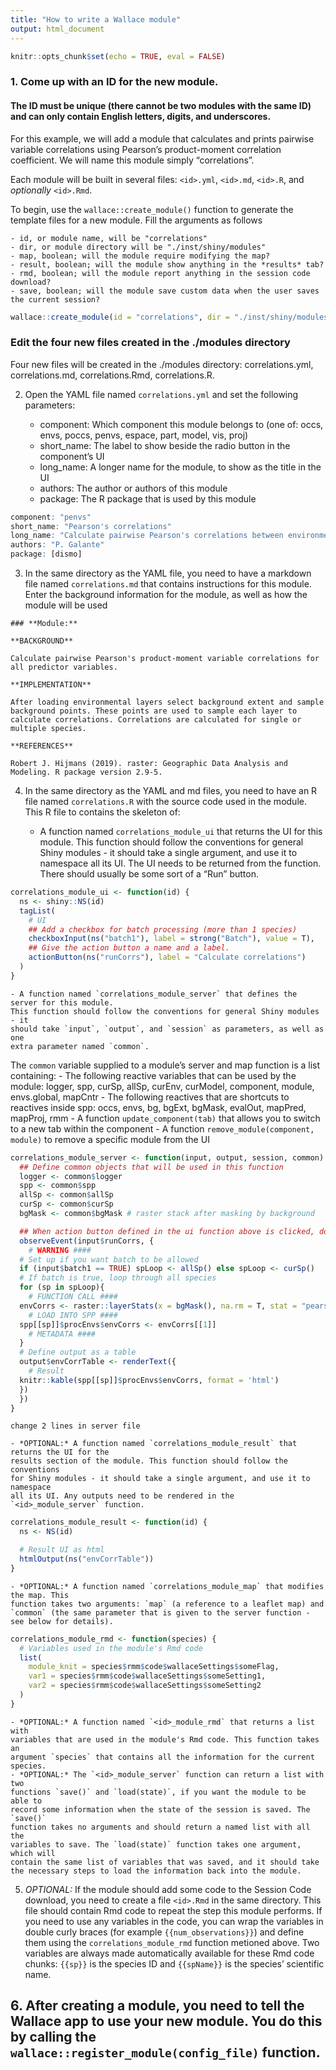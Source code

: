 ```yaml
---
title: "How to write a Wallace module"
output: html_document
---
```


```r
knitr::opts_chunk$set(echo = TRUE, eval = FALSE)
```

### 1. Come up with an ID for the new module. 
#### The ID must be unique (there cannot be two modules with the same ID) and can only contain English letters, digits, and underscores.

For this example, we will add a module that calculates and prints pairwise variable correlations using Pearson's product-moment correlation coefficient. 
We will name this module simply "correlations". 

Each module will be built in several files: `<id>.yml`, `<id>.md`, `<id>.R`, and *optionally* `<id>.Rmd`.

To begin, use the `wallace::create_module()` function to generate the template files for a new module. Fill the arguments as follows

    - id, or module name, will be "correlations"
    - dir, or module directory will be "./inst/shiny/modules"
    - map, boolean; will the module require modifying the map?
    - result, boolean; will the module show anything in the *results* tab?
    - rmd, boolean; will the module report anything in the session code download?
    - save, boolean; will the module save custom data when the user saves the current session?

```r
wallace::create_module(id = "correlations", dir = "./inst/shiny/modules", map = F, result = T, rmd = F, save = F)
```

### Edit the four new files created in the ./modules directory
Four new files will be created in the ./modules directory: correlations.yml, correlations.md, correlations.Rmd, correlations.R.

2. Open the YAML file named `correlations.yml` and set the following parameters:

    - component: Which component this module belongs to (one of: occs, envs, poccs, penvs, espace, part, model, vis, proj)
    - short_name: The label to show beside the radio button in the component's UI
    - long_name: A longer name for the module, to show as the title in the UI
    - authors: The author or authors of this module
    - package: The R package that is used by this module
    
```r
component: "penvs"
short_name: "Pearson's correlations"
long_name: "Calculate pairwise Pearson's correlations between environmental layers"
authors: "P. Galante"
package: [dismo]
```

3. In the same directory as the YAML file, you need to have a markdown file named `correlations.md` that contains instructions for this module.
Enter the background information for the module, as well as how the module will be used

```{}
### **Module:**

**BACKGROUND**

Calculate pairwise Pearson's product-moment variable correlations for all predictor variables. 

**IMPLEMENTATION**

After loading environmental layers select background extent and sample background points. These points are used to sample each layer to calculate correlations. Correlations are calculated for single or multiple species.

**REFERENCES**

Robert J. Hijmans (2019). raster: Geographic Data Analysis and Modeling. R package version 2.9-5.

```


4. In the same directory as the YAML and md files, you need to have an R file named `correlations.R` with the source code used in the module. This R file to contains the skeleton of:

    - A function named `correlations_module_ui` that returns the UI for this module.
    This function should follow the conventions for general Shiny modules - it
    should take a single argument, and use it to namespace all its UI. The UI
    needs to be returned from the function. There should usually be some sort
    of a "Run" button.
    
```r
correlations_module_ui <- function(id) {
  ns <- shiny::NS(id)
  tagList(
    # UI
    ## Add a checkbox for batch processing (more than 1 species)
    checkboxInput(ns("batch1"), label = strong("Batch"), value = T),
    ## Give the action button a name and a label.
    actionButton(ns("runCorrs"), label = "Calculate correlations")
  )
}
```
    
    - A function named `correlations_module_server` that defines the server for this module.
    This function should follow the conventions for general Shiny modules - it
    should take `input`, `output`, and `session` as parameters, as well as one
    extra parameter named `common`.
The `common` variable supplied to a module's server and map function is a list containing:
  - The following reactive variables that can be used by the module: logger, spp, curSp, allSp, curEnv, curModel, component, module, envs.global, mapCntr
  - The following reactives that are shortcuts to reactives inside spp: occs, envs, bg, bgExt, bgMask, evalOut, mapPred, mapProj, rmm
  - A function `update_component(tab)` that allows you to switch to a new tab within the component
  - A function `remove_module(component, module)` to remove a specific module from the UI
  
```r
correlations_module_server <- function(input, output, session, common) {
  ## Define common objects that will be used in this function
  logger <- common$logger
  spp <- common$spp
  allSp <- common$allSp
  curSp <- common$curSp
  bgMask <- common$bgMask # raster stack after masking by background

  ## When action button defined in the ui function above is clicked, do the following:
  observeEvent(input$runCorrs, {
    # WARNING ####
  # Set up if you want batch to be allowed
  if (input$batch1 == TRUE) spLoop <- allSp() else spLoop <- curSp()
  # If batch is true, loop through all species
  for (sp in spLoop){
    # FUNCTION CALL ####
  envCorrs <- raster::layerStats(x = bgMask(), na.rm = T, stat = "pearson")
    # LOAD INTO SPP ####
  spp[[sp]]$procEnvs$envCorrs <- envCorrs[[1]]
    # METADATA ####
  }
  # Define output as a table 
  output$envCorrTable <- renderText({
    # Result
  knitr::kable(spp[[sp]]$procEnvs$envCorrs, format = 'html')
  })
  })
}
```

```{}
change 2 lines in server file
```
  
    - *OPTIONAL:* A function named `correlations_module_result` that returns the UI for the
    results section of the module. This function should follow the conventions
    for Shiny modules - it should take a single argument, and use it to namespace
    all its UI. Any outputs need to be rendered in the `<id>_module_server` function.
```r
correlations_module_result <- function(id) {
  ns <- NS(id)

  # Result UI as html
  htmlOutput(ns("envCorrTable"))
}
```

    - *OPTIONAL:* A function named `correlations_module_map` that modifies the map. This
    function takes two arguments: `map` (a reference to a leaflet map) and
    `common` (the same parameter that is given to the server function - see below for details).
```r
correlations_module_rmd <- function(species) {
  # Variables used in the module's Rmd code
  list(
    module_knit = species$rmm$code$wallaceSettings$someFlag,
    var1 = species$rmm$code$wallaceSettings$someSetting1,
    var2 = species$rmm$code$wallaceSettings$someSetting2
  )
}
```
    
    - *OPTIONAL:* A function named `<id>_module_rmd` that returns a list with
    variables that are used in the module's Rmd code. This function takes an
    argument `species` that contains all the information for the current species.
    - *OPTIONAL:* The `<id>_module_server` function can return a list with two
    functions `save()` and `load(state)`, if you want the module to be able to
    record some information when the state of the session is saved. The `save()`
    function takes no arguments and should return a named list with all the
    variables to save. The `load(state)` function takes one argument, which will
    contain the same list of variables that was saved, and it should take 
    the necessary steps to load the information back into the module.

5. *OPTIONAL:* If the module should add some code to the Session Code download,
you need to create a file `<id>.Rmd` in the same directory. This file should 
contain Rmd code to repeat the step this module performs. If you need to use any
variables in the code, you can wrap the variables in double curly braces (for
example `{{num_observations}}`) and define them using the `correlations_module_rmd`
function metioned above. Two variables are always made automatically available
for these Rmd code chunks: `{{sp}}` is the species ID and `{{spName}}` is the
species' scientific name. 

## 6. After creating a module, you need to tell the Wallace app to use your new module. You do this by calling the `wallace::register_module(config_file)` function.

